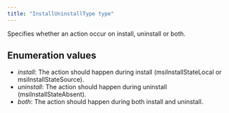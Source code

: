 ```yaml
---
title: "InstallUninstallType type"
---
```


Specifies whether an action occur on install, uninstall or both.

## Enumeration values

  - *install*: The action should happen during install (msiInstallStateLocal or msiInstallStateSource).
  - *uninstall*: The action should happen during uninstall (msiInstallStateAbsent).
  - *both*: The action should happen during both install and uninstall.
